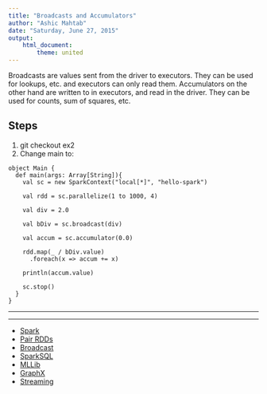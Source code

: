 ```yaml
---
title: "Broadcasts and Accumulators"
author: "Ashic Mahtab"
date: "Saturday, June 27, 2015"
output: 
    html_document:
        theme: united
---
```


Broadcasts are values sent from the driver to executors. They can be used for lookups, etc. and executors can only read them. Accumulators on the other hand are written to in executors, and read in the driver. They can be used for counts, sum of squares, etc. 

## Steps

1. git checkout ex2
2. Change main to:

```
object Main {
  def main(args: Array[String]){
    val sc = new SparkContext("local[*]", "hello-spark")

    val rdd = sc.parallelize(1 to 1000, 4)

    val div = 2.0

    val bDiv = sc.broadcast(div)

    val accum = sc.accumulator(0.0)

    rdd.map(_ / bDiv.value)
      .foreach(x => accum += x)

    println(accum.value)

    sc.stop()
  }
}
```

<hr /><hr />

* [Spark](./spark.html)
* [Pair RDDs](./paired.html)
* [Broadcast](./broadcast.html)
* [SparkSQL](./sparksql.html)
* [MLLib](./mllib.html)
* [GraphX](./graphx.html)
* [Streaming](./twitter.html)
